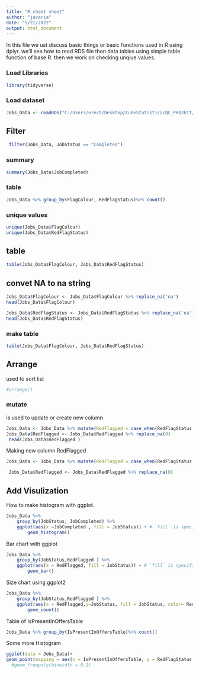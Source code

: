 ```yaml
---
title: "R cheet sheet"
author: "javaria"
date: "5/21/2022"
output: html_document
---
```


In this file we ust discuss basic things or basic functions used in R using dplyr. we'll see how to read RDS file then data tables using simple table function of base R. then we work on
checking unqiue values.

### Load Libraries

```r
library(tidyverse)
```

### Load dataset

```r
Jobs_Data <- readRDS("C:/Users/erect/Desktop/CubeStatistica/QC_PROJECT/QC_PredictiveML/VIEW_CoalesceKPIs.rds")
```

## Filter

```r
 filter(Jobs_Data, JobStatus == "Completed")
```

### summary

```r
summary(Jobs_Data$JobCompleted)
```

### table

```r
Jobs_Data %>% group_by(FlagColour, RedFlagStatus)%>% count()
```

### unique values

```r
unique(Jobs_Data$FlagColour)
unique(Jobs_Data$RedFlagStatus)

```

## table

```r
table(Jobs_Data$FlagColour, Jobs_Data$RedFlagStatus)
```

## convet NA to na string

```r
Jobs_Data$FlagColour <- Jobs_Data$FlagColour %>% replace_na('na')
head(Jobs_Data$FlagColour)
```

```r
Jobs_Data$RedFlagStatus <- Jobs_Data$RedFlagStatus %>% replace_na('na')
head(Jobs_Data$RedFlagStatus)
```

### make table

```r
table(Jobs_Data$FlagColour, Jobs_Data$RedFlagStatus)
```

## Arrange

used to sort list

```r
#arrange()
```

### mutate

is used to update or create new column

```r
Jobs_Data <- Jobs_Data %>% mutate(RedFlagged = case_when(RedFlagStatus == 'Not Ack' ~ '1'))
Jobs_Data$RedFlagged <- Jobs_Data$RedFlagged %>% replace_na(0)  
 head(Jobs_Data$RedFlagged )
```

Making new column RedFlagged

```r
Jobs_Data <- Jobs_Data %>% mutate(RedFlagged = case_when(RedFlagStatus == 'Not Ack' ~ '1'))

 Jobs_Data$RedFlagged <- Jobs_Data$RedFlagged %>% replace_na(0)  
```



## Add Visulization 

How to make histogram with ggplot.

```r
Jobs_Data %>%
    group_by(JobStatus, JobCompleted) %>%
    ggplot(aes(x =JobCompleted , fill = JobStatus)) + # `fill` is specific for histograms
        geom_histogram()
```

Bar chart with ggplot


```r
Jobs_Data %>%
    group_by(JobStatus,RedFlagged ) %>%
    ggplot(aes(x = RedFlagged, fill = JobStatus)) + # `fill` is specific for histograms
        geom_bar()
```

Size chart using ggplot2

```r
Jobs_Data %>%
    group_by(JobStatus,RedFlagged ) %>%
    ggplot(aes(x = RedFlagged,y=JobStatus, fill = JobStatus, color= RedFlagged)) + 
        geom_count()
```

Table of IsPresentInOffersTable


```r
Jobs_Data %>% group_by(IsPresentInOffersTable)%>% count()
```


Some more Histogram

```r
ggplot(data = Jobs_Data)+ 
geom_point(mapping = aes(x = IsPresentInOffersTable, y = RedFlagStatus, size = IsPresentInOffersTable))
  #geom_freqpoly(binwidth = 0.1)
```



